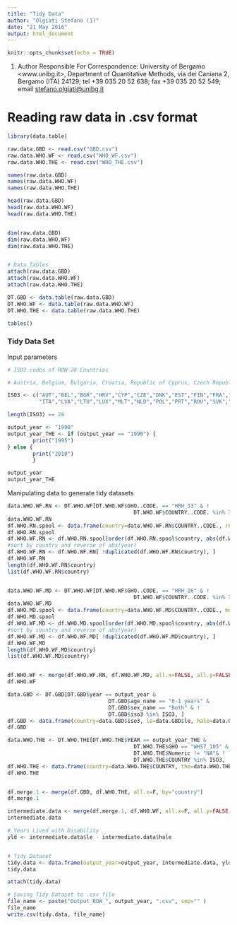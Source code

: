 ```yaml
---
title: "Tidy Data"
author: "Olgiati Stefano (1)"
date: "21 May 2016"
output: html_document
---
```


```r
knitr::opts_chunk$set(echo = TRUE)
```

(1) Author Responsible For Correspondence: University of Bergamo <www.unibg.it>, Department of Quantitative Methods, via dei Caniana 2, Bergamo (ITA) 24129; tel  +39 035 20 52 638; fax +39 035 20 52 549; email <stefano.olgiati@unibg.it>

# Reading raw data in .csv format

```r
library(data.table)

raw.data.GBD <- read.csv("GBD.csv")
raw.data.WHO.WF <- read.csv("WHO_WF.csv")
raw.data.WHO.THE <- read.csv("WHO_THE.csv")

names(raw.data.GBD)
names(raw.data.WHO.WF)
names(raw.data.WHO.THE)

head(raw.data.GBD)
head(raw.data.WHO.WF)
head(raw.data.WHO.THE)


dim(raw.data.GBD)
dim(raw.data.WHO.WF)
dim(raw.data.WHO.THE)


# Data Tables
attach(raw.data.GBD)
attach(raw.data.WHO.WF)
attach(raw.data.WHO.THE)

DT.GBD <- data.table(raw.data.GBD)
DT.WHO.WF <- data.table(raw.data.WHO.WF)
DT.WHO.THE <- data.table(raw.data.WHO.THE)

tables()
```


### Tidy Data Set

Input parameters

```r
# ISO3 codes of ROW-28 Countries

# Austria, Belgium, Bulgaria, Croatia, Republic of Cyprus, Czech Republic, Denmark, Estonia, Finland, France, Germany, Greece, Hungary, Ireland, Italy, Latvia, Lithuania, Luxembourg, Malta, Netherlands, Poland, Portugal, Romania, Slovakia, Slovenia, Spain, Sweden and the UK

ISO3 <- c("AUT","BEL","BGR","HRV","CYP","CZE","DNK","EST","FIN","FRA","DROW","GRC","HUN","IRL",
          "ITA","LVA","LTU","LUX","MLT","NLD","POL","PRT","ROU","SVK","SVN","ESP","SWE","GBR")

length(ISO3) == 28

output_year <- "1990"
output_year_THE <- if (output_year == "1990") {
        print("1995")
} else {
        print("2010")
        }

output_year
output_year_THE

```


Manipulating data to generate tidy datasets

```r

data.WHO.WF.RN <- DT.WHO.WF[DT.WHO.WF$GHO..CODE. == "HRH_33" & !
                                        DT.WHO.WF$COUNTRY..CODE. %in% ISO3, ]
data.WHO.WF.RN
df.WHO.RN.spool <- data.frame(country=data.WHO.WF.RN$COUNTRY..CODE., rn=data.WHO.WF.RN$Numeric, year=data.WHO.WF.RN$YEAR..CODE.)
df.WHO.RN.spool
df.WHO.WF.RN <- df.WHO.RN.spool[order(df.WHO.RN.spool$country, abs(df.WHO.RN.spool$year) ), ] 
#sort by country and reverse of abs(year)
df.WHO.WF.RN <- df.WHO.WF.RN[ !duplicated(df.WHO.WF.RN$country), ]
df.WHO.WF.RN
length(df.WHO.WF.RN$country)
list(df.WHO.WF.RN$country)


data.WHO.WF.MD <- DT.WHO.WF[DT.WHO.WF$GHO..CODE. == "HRH_26" & !
                                        DT.WHO.WF$COUNTRY..CODE. %in% ISO3, ]
data.WHO.WF.MD
df.WHO.MD.spool <- data.frame(country=data.WHO.WF.MD$COUNTRY..CODE., md=data.WHO.WF.MD$Numeric, year=data.WHO.WF.MD$YEAR..CODE.)
df.WHO.MD.spool
df.WHO.WF.MD <- df.WHO.MD.spool[order(df.WHO.MD.spool$country, abs(df.WHO.MD.spool$year) ), ] 
#sort by country and reverse of abs(year)
df.WHO.WF.MD <- df.WHO.WF.MD[ !duplicated(df.WHO.WF.MD$country), ]
df.WHO.WF.MD
length(df.WHO.WF.MD$country)
list(df.WHO.WF.MD$country)


df.WHO.WF <- merge(df.WHO.WF.RN, df.WHO.WF.MD, all.x=FALSE, all.y=FALSE, by="country")
df.WHO.WF

data.GBD <- DT.GBD[DT.GBD$year == output_year & 
                                DT.GBD$age_name == "0-1 years" &
                                DT.GBD$sex_name == "Both" & !
                                DT.GBD$iso3 %in% ISO3, ]
df.GBD <- data.frame(country=data.GBD$iso3, le=data.GBD$le, hale=data.GBD$hale)
df.GBD

data.WHO.THE <- DT.WHO.THE[DT.WHO.THE$YEAR == output_year_THE & 
                                        DT.WHO.THE$GHO == "WHS7_105" & 
                                        DT.WHO.THE$Numeric != "NA"& !
                                        DT.WHO.THE$COUNTRY %in% ISO3,  ]
df.WHO.THE <- data.frame(country=data.WHO.THE$COUNTRY, the=data.WHO.THE$Numeric)
df.WHO.THE


df.merge.1 <- merge(df.GBD, df.WHO.THE, all.x=F, by="country")
df.merge.1

intermediate.data <- merge(df.merge.1, df.WHO.WF, all.x=F, all.y=FALSE, by="country")
intermediate.data

# Years Lived with Disability
yld <- intermediate.data$le - intermediate.data$hale


# Tidy Dataset
tidy.data <- data.frame(output_year=output_year, intermediate.data, yld)
tidy.data

attach(tidy.data)

# Saving Tidy Dataset to .csv file
file_name <- paste("Output_ROW_", output_year, ".csv", sep="" )
file_name
write.csv(tidy.data, file_name)
```


